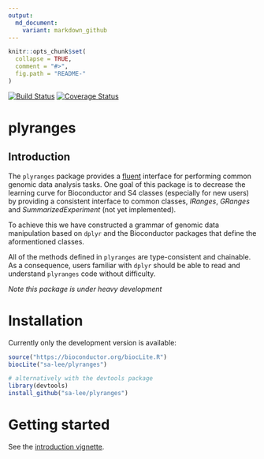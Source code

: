 ```yaml
---
output:
  md_document:
    variant: markdown_github
---
```


<!-- README.md is generated from README.Rmd. Please edit that file -->

```r
knitr::opts_chunk$set(
  collapse = TRUE,
  comment = "#>",
  fig.path = "README-"
)
```
[![Build Status](https://travis-ci.org/sa-lee/plyranges.svg?branch=master)](https://travis-ci.org/sa-lee/plyranges)
[![Coverage Status](https://img.shields.io/codecov/c/github/sa-lee/plyranges/master.svg)](https://codecov.io/github/sa-lee/plyranges?branch=master)

# plyranges

## Introduction 
The `plyranges` package provides a 
[fluent](https://en.wikipedia.org/wiki/Fluent_interface) interface for 
performing common genomic data analysis tasks. One goal of this package is to 
decrease the learning curve for Bioconductor and S4 classes 
(especially for new users) by providing a consistent interface to 
common classes, _IRanges_, _GRanges_ and _SummarizedExperiment_ 
(not yet implemented). 

To achieve this we have constructed a grammar of genomic data manipulation
based on `dplyr` and the Bioconductor packages that define the aformentioned
classes. 

All of the methods defined in `plyranges` are type-consistent and 
chainable. As a consequence, users familiar with 
`dplyr` should be able to read and understand `plyranges` code without 
difficulty.

*Note this package is under heavy development*

# Installation

Currently only the development version is available:
```r
source("https://bioconductor.org/biocLite.R")
biocLite("sa-lee/plyranges")

# alternatively with the devtools package
library(devtools)
install_github("sa-lee/plyranges")
```

# Getting started

See the [introduction vignette](vignettes/introduction-plyranges.md).





